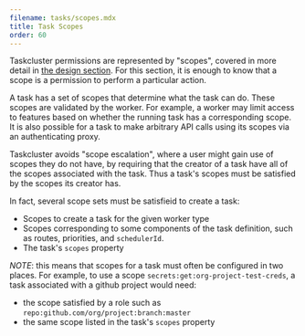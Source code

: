 ```yaml
---
filename: tasks/scopes.mdx
title: Task Scopes
order: 60
---
```


Taskcluster permissions are represented by "scopes", covered in more detail in
[the design section](/docs/manual/design/apis/hawk/scopes). For this section, it
is enough to know that a scope is a permission to perform a particular action.

A task has a set of scopes that determine what the task can do.  These scopes
are validated by the worker.  For example, a worker may limit access to
features based on whether the running task has a corresponding scope. It is
also possible for a task to make arbitrary API calls using its scopes via an
authenticating proxy.

Taskcluster avoids "scope escalation", where a user might gain use of scopes
they do not have, by requiring that the creator of a task have all of the
scopes associated with the task. Thus a task's scopes must be satisfied by the
scopes its creator has.

In fact, several scope sets must be satisfieid to create a task:
 * Scopes to create a task for the given worker type
 * Scopes corresponding to some components of the task definition, such as
   routes, priorities, and `schedulerId`.
 * The task's `scopes` property

*NOTE*: this means that scopes for a task must often be configured in two places.  For example, to use a scope `secrets:get:org-project-test-creds`, a task associated with a github project would need:
 * the scope satisfied by a role such as `repo:github.com/org/project:branch:master`
 * the same scope listed in the task's `scopes` property
